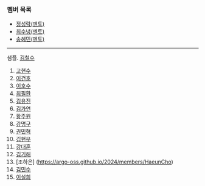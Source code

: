 ### 멤버 목록

- [정성락(멘토)](https://argo-oss.github.io/2024/members/JungSungRock)
- [최수녕(멘토)](https://argo-oss.github.io/2024/members/ChoiSooNyeong)
- [송혜민(멘토)](https://argo-oss.github.io/2024/members/SongHaeMin)

---

샘플. [김철수](https://argo-oss.github.io/2024/members/KimCheolSu)

1. [고현수](https://argo-oss.github.io/2024/members/KoHyunSu)
2. [이건호](https://argo-oss.github.io/2024/members/KunhoLee)
3. [이호수](https://argo-oss.github.io/2024/members/Leehosu)
4. [최필환](https://argo-oss.github.io/2024/members/ChoiPilHwan)
5. [김유진](members/EugeneKim)
6. [김가연](https://argo-oss.github.io/2024/members/KimGaYeon)
7. [황주원](https://argo-oss.github.io/2024/members/HwangJuWon)
8. [강명구](https://argo-oss.github.io/2024/members/KangMyoungGu)
9. [권민혁](https://argo-oss.github.io/2024/members/KwonMinHyeok)
10. [김현우](https://argo-oss.github.io/2024/members/HuynWooKim)
11. [강대훈](https://argo-oss.github.io/2024/members/KangDaeHoon)
12. [김기해](https://argo-oss.github.io/2024/members/KimKiHae)
13. [조하은] (https://argo-oss.github.io/2024/members/HaeunCho)
14. [김민수](https://argo-oss.github.io/2024/members/KimMinSu)
15. [이설희](https://argo-oss.github.io/2024/members/LeeSeolHui)